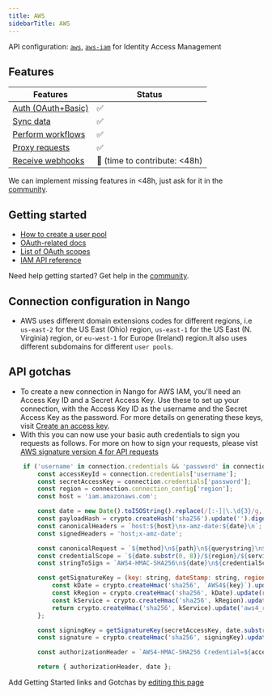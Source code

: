 ```yaml
---
title: AWS
sidebarTitle: AWS
---
```


API configuration: [`aws`](https://nango.dev/providers.yaml), [`aws-iam`](https://nango.dev/providers.yaml) for Identity Access Management

## Features

| Features | Status |
| - | - |
| [Auth (OAuth+Basic)](/integrate/guides/authorize-an-api) | ✅ |
| [Sync data](/integrate/guides/sync-data-from-an-api) | ✅ |
| [Perform workflows](/integrate/guides/perform-workflows-with-an-api) | ✅ |
| [Proxy requests](/integrate/guides/proxy-requests-to-an-api) | ✅ |
| [Receive webhooks](/integrate/guides/receive-webhooks-from-an-api) | 🚫 (time to contribute: &lt;48h) |

<Tip>We can implement missing features in &lt;48h, just ask for it in the [community](https://nango.dev/slack).</Tip>

## Getting started

-   [How to create a user pool](https://docs.aws.amazon.com/cognito/latest/developerguide/cognito-user-pool-as-user-directory.html)
-   [OAuth-related docs](https://docs.aws.amazon.com/cognito/latest/developerguide/authorization-endpoint.html)
-   [List of OAuth scopes](https://docs.aws.amazon.com/cognito/latest/developerguide/cognito-user-pools-define-resource-servers.html)
-   [IAM API reference](https://docs.aws.amazon.com/IAM/latest/APIReference/welcome.html)

<Tip>Need help getting started? Get help in the [community](https://nango.dev/slack).</Tip>

## Connection configuration in Nango

- AWS uses different domain extensions codes for different regions, i.e `us-east-2` for the US East (Ohio) region, `us-east-1` for the US East (N. Virginia) region, or `eu-west-1` for Europe (Ireland) region.It also uses different subdomains for different `user pools`.


## API gotchas
- To create a new connection in Nango for AWS IAM, you'll need an Access Key ID and a Secret Access Key. Use these to set up your connection, with the Access Key ID as the username and the Secret Access Key as the password. For more details on generating these keys, visit [Create an access key](https://docs.aws.amazon.com/IAM/latest/UserGuide/access-key-self-managed.html#Using_CreateAccessKey).
- With this you can now use your basic auth credentials to sign you requests as follows. For more on how to sign your requests, please vist [AWS signature version 4 for API requests](https://docs.aws.amazon.com/IAM/latest/UserGuide/reference_sigv.html)

```js
    if ('username' in connection.credentials && 'password' in connection.credentials && 'region' in connection.connection_config) {
        const accessKeyId = connection.credentials['username'];
        const secretAccessKey = connection.credentials['password'];
        const region = connection.connection_config['region'];
        const host = 'iam.amazonaws.com';

        const date = new Date().toISOString().replace(/[:-]|\.\d{3}/g, '');
        const payloadHash = crypto.createHash('sha256').update('').digest('hex');
        const canonicalHeaders = `host:${host}\nx-amz-date:${date}\n`;
        const signedHeaders = 'host;x-amz-date';

        const canonicalRequest = `${method}\n${path}\n${querystring}\n${canonicalHeaders}\n${signedHeaders}\n${payloadHash}`;
        const credentialScope = `${date.substr(0, 8)}/${region}/${service}/aws4_request`;
        const stringToSign = `AWS4-HMAC-SHA256\n${date}\n${credentialScope}\n${crypto.createHash('sha256').update(canonicalRequest).digest('hex')}`;

        const getSignatureKey = (key: string, dateStamp: string, regionName: string, serviceName: string) => {
            const kDate = crypto.createHmac('sha256', `AWS4${key}`).update(dateStamp).digest();
            const kRegion = crypto.createHmac('sha256', kDate).update(regionName).digest();
            const kService = crypto.createHmac('sha256', kRegion).update(serviceName).digest();
            return crypto.createHmac('sha256', kService).update('aws4_request').digest();
        };

        const signingKey = getSignatureKey(secretAccessKey, date.substr(0, 8), region, service);
        const signature = crypto.createHmac('sha256', signingKey).update(stringToSign).digest('hex');

        const authorizationHeader = `AWS4-HMAC-SHA256 Credential=${accessKeyId}/${credentialScope}, SignedHeaders=${signedHeaders}, Signature=${signature}`;

        return { authorizationHeader, date };
```

<Note>Add Getting Started links and Gotchas by [editing this page](https://github.com/nangohq/nango/tree/master/docs-v2/integrations/all/aws.mdx)</Note>